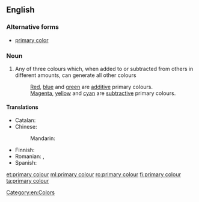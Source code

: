 ==English==

===Alternative forms===
* [[primary color]]

===Noun===
{{wikipedia|primary color}}
{{en-noun|head=[[primary]] [[colour]]}}

# Any of three colours which, when added to or subtracted from others in different amounts, can generate all other colours
#: [[red|Red]], [[blue]] and [[green]] are [[additive]] primary colours.
#: [[magenta|Magenta]], [[yellow]] and [[cyan]] are [[subtractive]] primary colours.

====Translations====
{{trans-top|any of three colours which can generate all other colours}}
* Catalan: {{t-|ca|color primari|m}}
* Chinese:
*: Mandarin: {{t-|cmn|原色|tr=yuánsè|sc=Hani}}
{{trans-mid}}
* Finnish: {{t-|fi|pääväri}}
* Romanian: {{t-|ro|culoare primară|f}}, {{t-|ro|culoare fundamentală|f}}
* Spanish: {{t-|es|color primario|m}}
{{trans-bottom}}

[[Category:en:Colors]]

[[et:primary colour]]
[[ml:primary colour]]
[[ro:primary colour]]
[[fi:primary colour]]
[[ta:primary colour]]